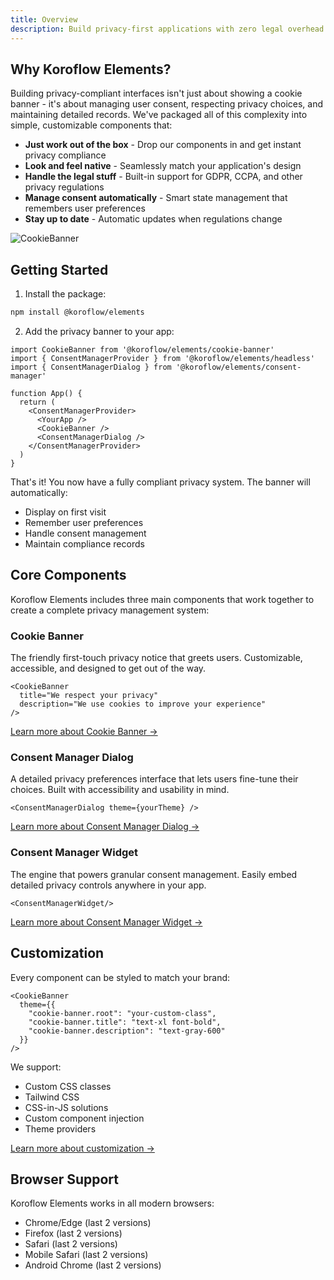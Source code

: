 ```yaml
---
title: Overview
description: Build privacy-first applications with zero legal overhead. Our plug-and-play components handle compliance so you can focus on your product.
---
```

## Why Koroflow Elements?

Building privacy-compliant interfaces isn't just about showing a cookie banner - it's about managing user consent, respecting privacy choices, and maintaining detailed records. We've packaged all of this complexity into simple, customizable components that:

- **Just work out of the box** - Drop our components in and get instant privacy compliance
- **Look and feel native** - Seamlessly match your application's design
- **Handle the legal stuff** - Built-in support for GDPR, CCPA, and other privacy regulations
- **Manage consent automatically** - Smart state management that remembers user preferences
- **Stay up to date** - Automatic updates when regulations change

![CookieBanner](../../public/cookie-banner.png)

## Getting Started

1. Install the package:

```bash
npm install @koroflow/elements
```

2. Add the privacy banner to your app:

```tsx
import CookieBanner from '@koroflow/elements/cookie-banner'
import { ConsentManagerProvider } from '@koroflow/elements/headless'
import { ConsentManagerDialog } from '@koroflow/elements/consent-manager'

function App() {
  return (
    <ConsentManagerProvider>
      <YourApp />
      <CookieBanner />
      <ConsentManagerDialog />
    </ConsentManagerProvider>
  )
}
```

That's it! You now have a fully compliant privacy system. The banner will automatically:
- Display on first visit
- Remember user preferences
- Handle consent management
- Maintain compliance records

## Core Components

Koroflow Elements includes three main components that work together to create a complete privacy management system:

### Cookie Banner
The friendly first-touch privacy notice that greets users. Customizable, accessible, and designed to get out of the way.

```tsx
<CookieBanner 
  title="We respect your privacy"
  description="We use cookies to improve your experience"
/>
```

[Learn more about Cookie Banner →](/docs/guides/cookie-banner)

### Consent Manager Dialog
A detailed privacy preferences interface that lets users fine-tune their choices. Built with accessibility and usability in mind.

```tsx
<ConsentManagerDialog theme={yourTheme} />
```

[Learn more about Consent Manager Dialog →](/docs/guides/consent-manager-dialog)

### Consent Manager Widget
The engine that powers granular consent management. Easily embed detailed privacy controls anywhere in your app.

```tsx
<ConsentManagerWidget/>
```

[Learn more about Consent Manager Widget →](/docs/guides/consent-manager-widget)

## Customization

Every component can be styled to match your brand:

```tsx
<CookieBanner 
  theme={{
    "cookie-banner.root": "your-custom-class",
    "cookie-banner.title": "text-xl font-bold",
    "cookie-banner.description": "text-gray-600"
  }}
/>
```

We support:
- Custom CSS classes
- Tailwind CSS
- CSS-in-JS solutions
- Custom component injection
- Theme providers

[Learn more about customization →](/docs/guides/customization)

## Browser Support

Koroflow Elements works in all modern browsers:
- Chrome/Edge (last 2 versions)
- Firefox (last 2 versions)
- Safari (last 2 versions)
- Mobile Safari (last 2 versions)
- Android Chrome (last 2 versions)
